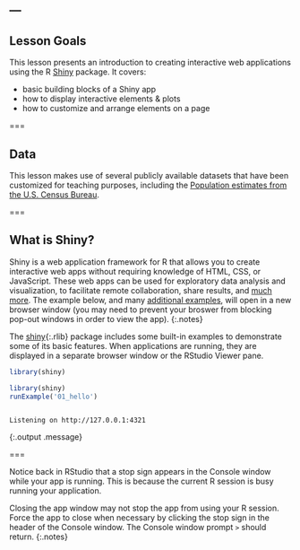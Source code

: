 ---
---

## Lesson Goals

This lesson presents an introduction to creating interactive web applications
using the R [Shiny](https://cran.r-project.org/web/packages/shiny/index.html)
package. It covers:

- basic building blocks of a Shiny app
- how to display interactive elements & plots
- how to customize and arrange elements on a page

===

## Data

This lesson makes use of several publicly available datasets that have been
customized for teaching purposes, including the [Population estimates from the U.S. Census Bureau](https://www.census.gov/programs-surveys/popest.html).

===

## What is Shiny?

Shiny is a web application framework for R that allows you to create interactive
web apps without requiring knowledge of HTML, CSS, or JavaScript. These web apps
can be used for exploratory data analysis and visualization, to facilitate
remote collaboration, share results, and [much
more](http://shiny.rstudio.com/gallery/). The example below, and many
[additional examples](http://shiny.rstudio.com/tutorial/lesson1/#Go Further),
will open in a new browser window (you may need to prevent your broswer from
blocking pop-out windows in order to view the app).
{:.notes}

The [shiny](){:.rlib} package includes some built-in examples to demonstrate
some of its basic features. When applications are running, they are displayed in
a separate browser window or the RStudio Viewer pane.

```r
library(shiny)
```
```r
library(shiny)
runExample('01_hello')
```
```

Listening on http://127.0.0.1:4321
```
{:.output .message}

===

Notice back in RStudio that a stop sign appears in the Console window while your
app is running. This is because the current R session is busy running your
application.

Closing the app window may not stop the app from using your R session. Force the
app to close when necessary by clicking the stop sign in the header of the
Console window. The Console window prompt `>` should return.
{:.notes}
